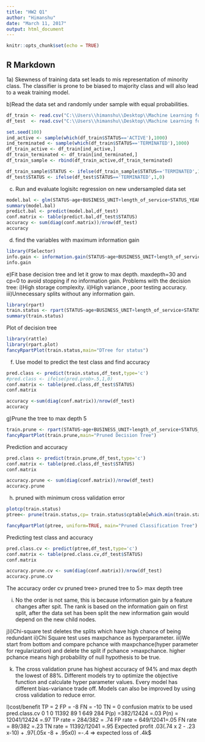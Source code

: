 ```yaml
---
title: "HW2 Q1"
author: "Himanshu"
date: "March 11, 2017"
output: html_document
---
```


```r
knitr::opts_chunk$set(echo = TRUE)
```

## R Markdown

1a) Skewness of training data set leads to mis representation of minority class. The classifier is prone to be biased to majority class and will also lead to a weak training model. 

b)Read the data set and randomly under sample with equal probabilities.
```r
df_train <- read.csv("C:\\Users\\himanshu\\Desktop\\Machine Learning for problem solving\\term_train.csv", header = TRUE,stringsAsFactors = TRUE)
df_test  <- read.csv("C:\\Users\\himanshu\\Desktop\\Machine Learning for problem solving\\term_test.csv", header = TRUE,stringsAsFactors = TRUE)
```

```r
set.seed(100)
ind_active <- sample(which(df_train$STATUS=='ACTIVE'),1000)
ind_terminated <- sample(which(df_train$STATUS=='TERMINATED'),1000)
df_train_active <- df_train[ind_active,]
df_train_terminated <- df_train[ind_terminated,]
df_train_sample <- rbind(df_train_active,df_train_terminated)
```

```r
df_train_sample$STATUS <- ifelse(df_train_sample$STATUS=='TERMINATED',1,0)
df_test$STATUS <- ifelse(df_test$STATUS=='TERMINATED',1,0)
```


c) Run and evaluate logisitc regression on new undersampled data set 
```r
model.bal <- glm(STATUS~age+BUSINESS_UNIT+length_of_service+STATUS_YEAR+gender_full,family=binomial,data= df_train_sample)
summary(model.bal)
predict.bal <- predict(model.bal,df_test)
conf.matrix <- table(predict.bal,df_test$STATUS)
accuracy <- sum(diag(conf.matrix))/nrow(df_test)
accuracy

```

d) find the variables with maximum information gain
```r
library(FSelector)
info.gain <- information.gain(STATUS~age+BUSINESS_UNIT+length_of_service+STATUS_YEAR+gender_full,data = df_train_sample)
info.gain
```
e)Fit base decision tree and let it grow to max depth. maxdepth=30 and cp=0 to avoid stopping if no information gain.
Problems with the decision tree:
i)High storage complexity.
ii)High variance , poor testing accuracy.
iii)Unnecessary splits without any information gain.
```r
library(rpart)
train.status <- rpart(STATUS~age+BUSINESS_UNIT+length_of_service+STATUS_YEAR+gender_full,data = df_train_sample,control = rpart.control(maxdepth = 30,cp = 0),method = "class")
summary(train.status)
```

Plot of decision tree
```r
library(rattle)
library(rpart.plot)
fancyRpartPlot(train.status,main="DTree for status")
```
f) Use model to predict the test class and find accuracy

```r
pred.class <- predict(train.status,df_test,type='c')
#pred.class <- ifelse(pred.prob>.5,1,0)
conf.matrix <- table(pred.class,df_test$STATUS)
conf.matrix
```

```r
accuracy <-sum(diag(conf.matrix))/nrow(df_test)
accuracy
```

g)Prune the tree to max depth 5 
```r
train.prune <- rpart(STATUS~age+BUSINESS_UNIT+length_of_service+STATUS_YEAR+gender_full,data = df_train_sample,control = rpart.control(maxdepth = 5),method = "class")
fancyRpartPlot(train.prune,main="Pruned Decision Tree")
```
Prediction and accuracy
```r
pred.class <- predict(train.prune,df_test,type='c')
conf.matrix <- table(pred.class,df_test$STATUS)
conf.matrix
```

```r
accuracy.prune <- sum(diag(conf.matrix))/nrow(df_test)
accuracy.prune
```
h) pruned with minimum cross validation error
```r
plotcp(train.status)
ptree<- prune(train.status,cp= train.status$cptable[which.min(train.status$cptable[,"xerror"]),"CP"])

fancyRpartPlot(ptree, uniform=TRUE, main="Pruned Classification Tree")
```

Predicting test class and accuracy


```r
pred.class.cv <- predict(ptree,df_test,type='c')
conf.matrix <- table(pred.class.cv,df_test$STATUS)
conf.matrix
```
```r
accuracy.prune.cv <- sum(diag(conf.matrix))/nrow(df_test)
accuracy.prune.cv
```

The accuracy order
cv pruned tree> pruned tree to 5> max depth tree

  
i) No the order is not same, this is because information gain by a feature changes after spit. The rank is based on the information gain on first split, after the data set has been split the new information gain would depend on the new child nodes.

j)i)Chi-square test deletes the splits which have high chance of being redundant
ii)Chi Square test uses maxpchance as hyperparameter.
iii)We start from bottom and compare pchance with maxpchance(hyper parameter for regularization) and delete the split if pchance >maxpchance. higher pchance means high probability of null hypothesis to be true.

k) The cross validation prune  has highest accuracy of 94% and max depth the lowest of 88%.
Different models try to optimize the objective function and calculate hyper parameter values.
Every model has different bias-variance trade off. Models can also be improved by using cross validation to reduce error.

l)cost/benefit
  TP = 2
  FP = -8
  FN = -10
  TN = 0
  confusion matrix to be used
  pred.class.cv     0     1
            0 11392    89
            1   649   284
  P(p) =382/12424 =.03
  P(n) = 12041/12424 =.97
  TP rate = 284/382 = .74
  FP rate = 649/12041=.05
  FN rate = 89/382 =.23
  TN rate = 11392/12041 =.95
  Expected profit
    .03(.74 x 2 - .23 x-10) + .97(.05x -8 + .95x0)
    =-.4
  => expected loss of .4k$
  